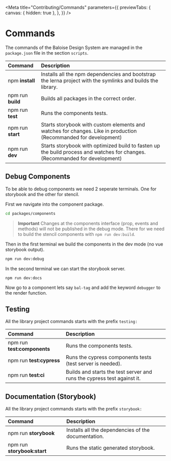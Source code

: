 
<Meta
  title="Contributing/Commands"
  parameters={{
    previewTabs: {
      canvas: { hidden: true },
    },
  }}
/>

# Commands

The commands of the Baloise Design System are managed in the `package.json` file in the section `scripts`.

| Command           | Description                                                                                                                 |
| :---------------- | :-------------------------------------------------------------------------------------------------------------------------- |
| npm **install**   | Installs all the npm dependencies and bootstrap the lerna project with the symlinks and builds the library.                 |
| npm run **build** | Builds all packages in the correct order.                                                                                   |
| npm run **test**  | Runs the components tests.                                                                                                  |
| npm run **start** | Starts storybook with custom elements and watches for changes. Like in production (Recommanded for development)             |
| npm run **dev**   | Starts storybook with optimized build to fasten up the build process and watches for changes. (Recommanded for development) |

## Debug Components

To be able to debug components we need 2 seperate terminals. One for storybook and the other for stencil.

First we navigate into the component package.

```bash
cd packages/components
```

> **Important**
> Changes at the components interface (prop, events and methods) will not be published in the debug mode. There for we need to build the stencil components with `npm run dev:build`.

Then in the first terminal we build the components in the dev mode (no vue storybook output).

```bash
npm run dev:debug
```

In the second terminal we can start the storybook server.

```bash
npm run dev:docs
```

Now go to a component lets say `bal-tag` and add the keyword `debugger` to the render function.

## Testing

All the library project commands starts with the prefix `testing:`

| Command                     | Description                                                             |
| :-------------------------- | :---------------------------------------------------------------------- |
| npm run **test:components** | Runs the components tests.                                              |
| npm run **test:cypress**    | Runs the cypress components tests (test server is needed).              |
| npm run **test:ci**         | Builds and starts the test server and runs the cypress test against it. |

## Documentation (Storybook)

All the library project commands starts with the prefix `storybook:`

| Command                     | Description                                         |
| :-------------------------- | :-------------------------------------------------- |
| npm run **storybook**       | Installs all the dependencies of the documentation. |
| npm run **storybook:start** | Runs the static generated storybook.                |
